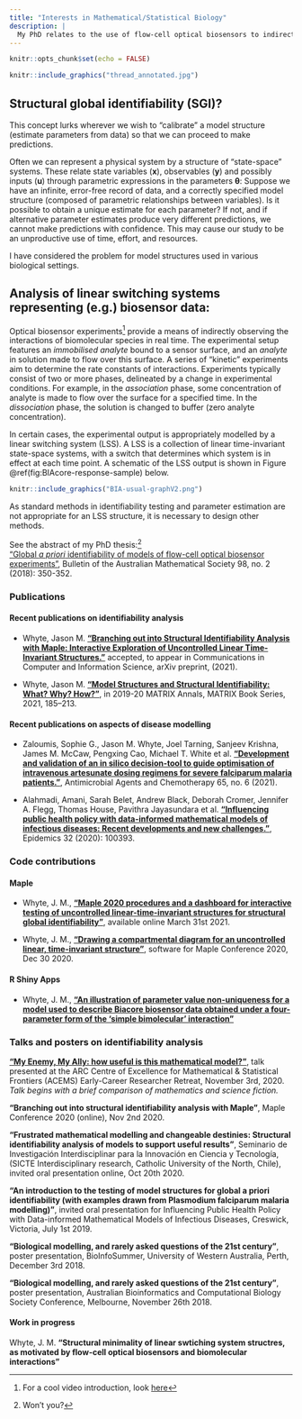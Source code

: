 ```yaml
---
title: "Interests in Mathematical/Statistical Biology"
description: | 
  My PhD relates to the use of flow-cell optical biosensors to indirectly study the dynamics of biomolecular interactions. This led to interest in variety of problems. <br> 
---
```


```r
knitr::opts_chunk$set(echo = FALSE)
```

```r
knitr::include_graphics("thread_annotated.jpg")
```

## Structural global identifiability (SGI)? <br>
This concept lurks wherever we wish to "calibrate" a model structure (estimate parameters from data) so that we can proceed to make predictions. <br>

Often we can represent a physical system by a structure of "state-space" systems. These relate state variables (**x**),
observables (**y**) and possibly inputs (**u**) through parametric expressions in the parameters $\boldsymbol{\theta}$:
\begin{gather}
\dot{\bf x}({\bf x}, {\bf u}, t; {\boldsymbol{\theta}}) = {\bf f}({\bf x}, {\bf u}, t; {\boldsymbol{\theta}}) \, , \quad {\bf x}(0) = {\bf x_{0}}(\boldsymbol{\theta}) \\
{\bf y}({\bf x}, {\bf u}, t; {\boldsymbol{\theta}}) = {\bf g}({\bf x}, {\bf u}, t; {\boldsymbol{\theta}}) \, .
\end{gather}
Suppose we have an infinite, error-free record of data, and a correctly specified model structure (composed of parametric relationships between variables). Is it possible to obtain a unique estimate for each parameter?
If not, and if alternative parameter estimates produce very different predictions, we cannot make predictions with confidence. This may cause our study to be an unproductive use of time, effort, and resources. 

I have considered the problem for model structures used in various biological settings.

## Analysis of linear switching systems representing (e.g.) biosensor data: <br>
Optical biosensor experiments^[For a cool video introduction, look [here](https://www.youtube.com/watch?v=h6z_1rAaduE&t=9s)] provide a means of indirectly observing the interactions of biomolecular species in real time. The experimental setup features an _immobilised analyte_ bound to a sensor surface, and an _analyte_ in solution made to flow over this surface. A series of "kinetic" experiments aim to determine the rate constants of interactions. Experiments typically consist of two or more phases, delineated by a change in experimental conditions. For example, in the _association_ phase, some concentration of analyte is made to flow over the surface for a specified time. 
In the _dissociation_ phase, the solution is changed to buffer (zero analyte concentration).

In certain cases, the experimental output is appropriately modelled by a linear switching system (LSS). A LSS is a collection of linear time-invariant state-space systems, with a switch that determines which system is in effect at each time point. A schematic of the LSS output is shown in 
Figure \@ref(fig:BIAcore-response-sample) below.

```r
knitr::include_graphics("BIA-usual-graphV2.png")
```
As standard methods in identifiability testing and parameter estimation are not appropriate for an LSS structure, it is necessary to design other methods.

See the abstract of my PhD thesis:^[Won't you?] <br>
  ["Global _a priori_ identifiability of models of flow-cell optical biosensor experiments"](https://www.cambridge.org/core/journals/bulletin-of-the-australian-mathematical-society/article/global-a-priori-identifiability-of-models-of-flowcell-optical-biosensor-experiments/E2514E38B97CACCAAA6578E26A2029F5#fndtn-metrics), Bulletin of the Australian Mathematical Society 98, no. 2 (2018): 350-352.


### Publications 
#### Recent publications on identifiability analysis

* Whyte, Jason M. [**"Branching out into Structural Identifiability Analysis with Maple: Interactive Exploration of Uncontrolled Linear Time-Invariant Structures."**](https://arxiv.org/abs/2103.11309) accepted, to appear in Communications in Computer and Information Science, arXiv preprint, (2021).

* Whyte, Jason M. [**"Model Structures and Structural Identifiability: What? Why? How?"**](https://doi.org/10.1007/978-3-030-62497-2_10), in 2019-20 MATRIX Annals, MATRIX Book Series, 2021, 185–213.

#### Recent publications on aspects of disease modelling
* Zaloumis, Sophie G., Jason M. Whyte, Joel Tarning, Sanjeev Krishna, James M. McCaw, Pengxing Cao, Michael T. White et al. [**"Development and validation of an in silico decision-tool to guide optimisation of intravenous artesunate dosing regimens for severe falciparum malaria patients."**](https://doi.org/10.1128/AAC.02346-20), Antimicrobial Agents and Chemotherapy 65, no. 6 (2021).

* Alahmadi, Amani, Sarah Belet, Andrew Black, Deborah Cromer, Jennifer A. Flegg, Thomas House, Pavithra Jayasundara et al. [**"Influencing public health policy with data-informed mathematical models of infectious diseases: Recent developments and new challenges."**](https://doi.org/10.1016/j.epidem.2020.100393), Epidemics 32 (2020): 100393.

### Code contributions
#### Maple
* Whyte, J. M., [**“Maple 2020 procedures and a dashboard for interactive testing of uncontrolled linear-time-invariant structures for structural global identifiability”**](https://maple.cloud/app/5312540069855232/Maple+2020+procedures+and+a+dashboard+for+interactive+testing+of+uncontrolled+linear-time-invariant+structures+for+structural+global+identifiability), available online March 31st 2021.

*	Whyte, J. M., [**“Drawing a compartmental diagram for an uncontrolled linear, time-invariant structure”**](https://maple.cloud/app/5380800117211136/Drawing+a+compartmental+diagram+for+an+uncontrolled+linear%2C+time-invariant+structure), software for Maple Conference 2020, Dec 30 2020.

#### R Shiny Apps
* Whyte, J. M., [**"An illustration of parameter value non-uniqueness for a model used to describe Biacore biosensor data obtained under a four-parameter form of the 'simple bimolecular' interaction"**](https://jmwhyte.shinyapps.io/4parameter_simple-bimolecular-int_ex/?_ga=2.124313731.802085833.1600240688-835245775.1600240688)

### Talks and posters on identifiability analysis

[**"My Enemy, My Ally: how useful is this mathematical model?"**](https://www.youtube.com/watch?v=LX4A9Yq1qnY), talk presented at the ARC Centre of Excellence for Mathematical & Statistical Frontiers (ACEMS) Early-Career Researcher Retreat, November 3rd, 2020. <br>
_Talk begins with a brief comparison of mathematics and science fiction._

**“Branching out into structural identifiability analysis with Maple”**, Maple Conference 2020 (online), Nov 2nd 2020.

**“Frustrated mathematical modelling and changeable destinies: Structural identifiability analysis of models to support useful results”**, Seminario de Investigación Interdisciplinar para la Innovación en Ciencia y Tecnología, (SICTE Interdisciplinary research, Catholic University of the North, Chile), invited oral presentation
 online, Oct 20th 2020.

**“An introduction to the testing of model structures for global a priori identifiability (with examples drawn from Plasmodium falciparum malaria modelling)”**, invited oral presentation for Influencing Public Health Policy with Data-informed Mathematical Models of Infectious Diseases, Creswick, Victoria, July 1st 2019.

**“Biological modelling, and rarely asked questions of the 21st century”**, poster presentation, 
BioInfoSummer, University of Western Australia, Perth, December 3rd 2018.

**“Biological modelling, and rarely asked questions of the 21st century”**, poster presentation, Australian Bioinformatics and Computational Biology Society Conference, Melbourne, November 26th 2018.

#### Work in progress
Whyte, J. M. **"Structural minimality of linear swtiching system structres, as motivated by flow-cell optical biosensors and biomolecular interactions"**


